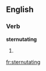 
==English==

===Verb===
'''sternutating'''

# {{present participle of|sternutate}}

[[fr:sternutating]]